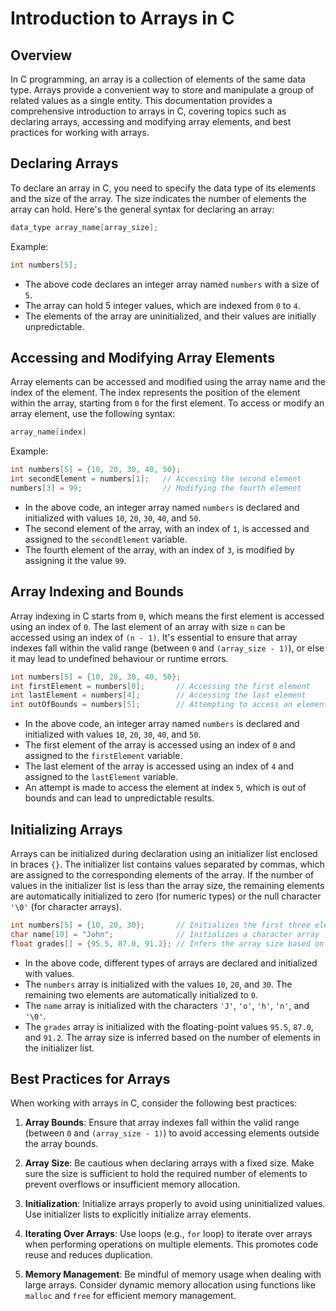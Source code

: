   
# Introduction to Arrays in C

## Overview

In C programming, an array is a collection of elements of the same data type. Arrays provide a convenient way to store and manipulate a group of related values as a single entity. This documentation provides a comprehensive introduction to arrays in C, covering topics such as declaring arrays, accessing and modifying array elements, and best practices for working with arrays.

## Declaring Arrays

To declare an array in C, you need to specify the data type of its elements and the size of the array. The size indicates the number of elements the array can hold. Here's the general syntax for declaring an array:

```c
data_type array_name[array_size];
```

Example:

```c
int numbers[5];
```

- The above code declares an integer array named `numbers` with a size of `5`.
- The array can hold 5 integer values, which are indexed from `0` to `4`.
- The elements of the array are uninitialized, and their values are initially unpredictable.

## Accessing and Modifying Array Elements

Array elements can be accessed and modified using the array name and the index of the element. The index represents the position of the element within the array, starting from `0` for the first element. To access or modify an array element, use the following syntax:

```c
array_name[index]
```

Example:

```c
int numbers[5] = {10, 20, 30, 40, 50};
int secondElement = numbers[1];   // Accessing the second element
numbers[3] = 99;                  // Modifying the fourth element
```

- In the above code, an integer array named `numbers` is declared and initialized with values `10`, `20`, `30`, `40`, and `50`.
- The second element of the array, with an index of `1`, is accessed and assigned to the `secondElement` variable.
- The fourth element of the array, with an index of `3`, is modified by assigning it the value `99`.

## Array Indexing and Bounds

Array indexing in C starts from `0`, which means the first element is accessed using an index of `0`. The last element of an array with size `n` can be accessed using an index of `(n - 1)`. It's essential to ensure that array indexes fall within the valid range (between `0` and `(array_size - 1)`), or else it may lead to undefined behaviour or runtime errors.

```c
int numbers[5] = {10, 20, 30, 40, 50};
int firstElement = numbers[0];       // Accessing the first element
int lastElement = numbers[4];        // Accessing the last element
int outOfBounds = numbers[5];        // Attempting to access an element out of bounds
```

- In the above code, an integer array named `numbers` is declared and initialized with values `10`, `20`, `30`, `40`, and `50`.
- The first element of the array is accessed using an index of `0` and assigned to the `firstElement` variable.
- The last element of the array is accessed using an index of `4` and assigned to the `lastElement` variable.
- An attempt is made to access the element at index `5`, which is out of bounds and can lead to unpredictable results.

## Initializing Arrays

Arrays can be initialized during declaration using an initializer list enclosed in braces `{}`. The initializer list contains values separated by commas, which are assigned to the corresponding elements of the array. If the number of values in the initializer list is less than the array size, the remaining elements are automatically initialized to zero (for numeric types) or the null character `'\0'` (for character arrays).

```c
int numbers[5] = {10, 20, 30};       // Initializes the first three elements
char name[10] = "John";              // Initializes a character array
float grades[] = {95.5, 87.0, 91.2}; // Infers the array size based on the number of elements
```

- In the above code, different types of arrays are declared and initialized with values.
- The `numbers` array is initialized with the values `10`, `20`, and `30`. The remaining two elements are automatically initialized to `0`.
- The `name` array is initialized with the characters `'J'`, `'o'`, `'h'`, `'n'`, and `'\0'`.
- The `grades` array is initialized with the floating-point values `95.5`, `87.0`, and `91.2`. The array size is inferred based on the number of elements in the initializer list.

## Best Practices for Arrays

When working with arrays in C, consider the following best practices:

1. **Array Bounds**: Ensure that array indexes fall within the valid range (between `0` and `(array_size - 1)`) to avoid accessing elements outside the array bounds.
    
2. **Array Size**: Be cautious when declaring arrays with a fixed size. Make sure the size is sufficient to hold the required number of elements to prevent overflows or insufficient memory allocation.
    
3. **Initialization**: Initialize arrays properly to avoid using uninitialized values. Use initializer lists to explicitly initialize array elements.
    
4. **Iterating Over Arrays**: Use loops (e.g., `for` loop) to iterate over arrays when performing operations on multiple elements. This promotes code reuse and reduces duplication.
    
5. **Memory Management**: Be mindful of memory usage when dealing with large arrays. Consider dynamic memory allocation using functions like `malloc` and `free` for efficient memory management.
